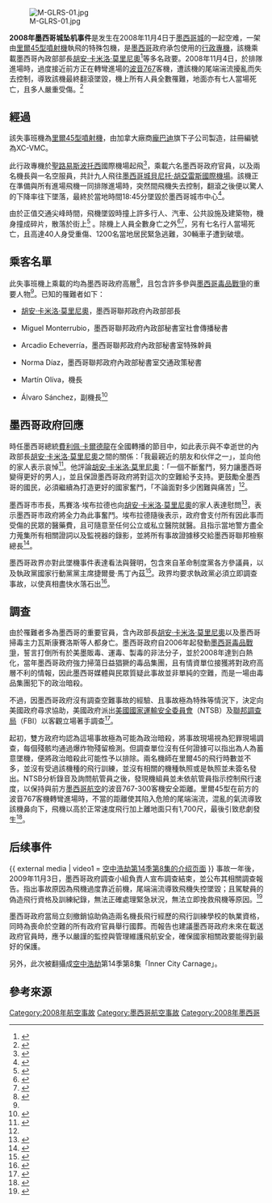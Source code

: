 {{Infobox Airliner accident|
name=墨西哥城墜機事件|
Crash image=20081105 DF Cops and buildings.jpg|
Image caption=墜機現場|
Date=2008年11月4日 |
Type=尾端湍流、無照機組 |
Site={{MEX}}[[墨西哥城|墨西哥城]]市中心 |
Coordinates={{Coord|19|25|35|N|99|12|13|W|region:GB_type:event|display=inline,title}} |
Fatalities=16（含地面7人）<ref>{{cite news |title=16 Dead in Mexico Plane Crash |url=http://www.laht.com/article.asp?ArticleId=323160&CategoryId=14091 |publisher=Latin American Herald Tribune |location=Mexico City |date= |accessdate=2008-12-15 |archiveurl=https://web.archive.org/web/20120218201803/http://www.laht.com/article.asp?ArticleId=323160&CategoryId=14091 |archivedate=2012-02-18 |deadurl=yes }}</ref> |
Injuries=40人遭波及，1200位居民遭疏散，30輛汽車被毀<ref name=OchoMuertos>{{cite news |url=http://www.eluniversal.com.mx/notas/552709.html |title=Reporta GDF ocho muertos y 40 heridos de gravedad |publisher=''[[El_Universal_(Mexico_City)|El Universal]]'' |language=es |date=2008-04-11 |accessdate=2008-05-11 |archiveurl=https://web.archive.org/web/20131103094150/http://www.eluniversal.com.mx/notas/552709.html |archivedate=2013-11-03 |deadurl=yes }}</ref> |
Aircraft Type=[[龐巴迪|龐巴迪]][[里爾噴射機|里爾45型噴射機]] |
Origin={{MEX}}聖路易斯波托西國際機場|
Destination={{MEX}}[[墨西哥城貝尼托·胡亞雷斯國際機場|墨西哥城貝尼托·胡亞雷斯國際機場]]|
Tail Number=XC-VMC |
Passengers=6 |
Crew=3 |
Survivors=0
}}

[[File:M-GLRS-01.jpg|thumb]]

'''2008年墨西哥城坠机事件'''是发生在2008年11月4日于[[墨西哥城|墨西哥城]]的一起空难，一架由[[里爾噴射機|里爾45型噴射機]]執飛的特殊包機，是[[墨西哥|墨西哥]]政府承包使用的[[行政專機|行政專機]]，該機乘載墨西哥內政部部長[[胡安·卡米洛·莫里尼奧|胡安·卡米洛·莫里尼奧]]<ref>{{Cite web |url=http://news.bbc.co.uk/2/hi/americas/7710029.stm |title=news.bbc.co.uk, BBC Profile: Juan Camilo Mourino |accessdate=2016-02-21 |archive-date=2013-11-04 |archive-url=https://web.archive.org/web/20131104162323/http://news.bbc.co.uk/2/hi/americas/7710029.stm |dead-url=no }}</ref>等多名政要。2008年11月4日，於排隊進場時，過度接近前方正在轉彎進場的[[波音767|波音767]]客機，遭該機的尾端湍流擾亂而失去控制，導致該機最終翻滾墜毀，機上所有人員全數罹難，地面亦有七人當場死亡，且多人嚴重受傷。<ref>{{cite news |title=Suman ya 14 muertos |url=http://www.eluniversal.com.mx/nacion/163544.html |publisher=''El Universal'' |location=Mexico City |date=2008-11-06 |accessdate=2008-11-06 |language=es |archiveurl=https://web.archive.org/web/20081125023732/http://www.eluniversal.com.mx/nacion/163544.html |archivedate=2008-11-25 |deadurl=no }}</ref>

== 經過 ==
該失事班機為[[里爾噴射機|里爾45型噴射機]]，由加拿大廠商[[龐巴迪|龐巴迪]]旗下子公司製造，註冊編號為XC-VMC。

此行政專機於[[聖路易斯波托西市|聖路易斯波托西]]國際機場起飛<ref name="Mike">{{cite news |url=http://www.eluniversal.com.mx/nacion/163543.html |title=Mike Charly, ¿escucha?... la respuesta jamás llegó |publisher=''El Universal'' |date=2008-11-06 |accessdate=2008-11-06 |archiveurl=https://web.archive.org/web/20081212055813/http://www.eluniversal.com.mx/nacion/163543.html |archivedate=2008-12-12 |deadurl=no }}</ref>，乘載六名墨西哥政府官員，以及兩名機長與一名空服員，共計九人飛往[[墨西哥城貝尼托·胡亞雷斯國際機場|墨西哥城貝尼托·胡亞雷斯國際機場]]。該機正在準備與所有進場飛機一同排隊進場時，突然間飛機失去控制，翻滾之後便以驚人的下降率往下墜落，最終於當地時間18:45分墜毀於墨西哥城市中心<ref name=TheTimes>{{cite news|url=http://www.thetimes.co.za/News/Article.aspx?id=877881|title=Mexican minister dies in crash|publisher=[[The_Sunday_Times_(South_Africa)|Sunday Times]]|date=2008-11-05|accessdate=2008-11-05}}{{dead link|date=2017年11月 |bot=InternetArchiveBot }}</ref>。

由於正值交通尖峰時間，飛機墜毀時撞上許多行人、汽車、公共設施及建築物，機身撞成碎片，散落於街上<ref name=Xinhua>{{cite news |url=http://news.xinhuanet.com/english/2008-11/05/content_10309981.htm |title=3 dead, 5 injured in Mexico City plane crash |publisher=[[Xinhua_News_Agency|Xinhua News Agency]] |date=2008-11-05 |accessdate=2008-11-05 |archiveurl=https://web.archive.org/web/20081209011723/http://news.xinhuanet.com/english/2008-11/05/content_10309981.htm |archivedate=2008-12-09 |deadurl=no }}</ref> 。除機上人員全數身亡之外<ref name=AP>{{cite news|url=http://ap.google.com/article/ALeqM5j-K-hAlJ07sX3xQ5xH6QZccbTMegD948GJI81|title=Mexico interior minister aboard plane that crashed|agency=Associated Press|date=2008-11-05|accessdate=2008-11-05}}{{dead link|date=2017年11月 |bot=InternetArchiveBot }}</ref><ref name=Bloomberg>{{cite news|url=http://www.bloomberg.com/apps/news?pid=20601086&sid=ag.P4yqrtRWg&refer=latin_america|title=Mexico's Interior Minister Killed in Plane Crash|publisher=[[Bloomberg_Television|Bloomberg Television]]|date=2008-11-05|accessdate=2008-11-05|archive-date=2019-08-22|archive-url=https://web.archive.org/web/20190822001255/https://www.bloomberg.com/tosv2.html?vid=&uuid=973c70e0-c471-11e9-9d59-f77c7a4e25fa&url=L2FwcHMvbmV3cz9waWQ9MjA2MDEwODYmc2lkPWFnLlA0eXFydFJXZyZyZWZlcj1sYXRpbl9hbWVyaWNh|dead-url=no}}</ref>，另有七名行人當場死亡，且高達40人身受重傷、1200名當地居民緊急逃難，30輛車子遭到破壞。

== 乘客名單 ==
此失事班機上乘載的均為墨西哥政府高層<ref name=ABC>{{cite news |url=http://www.abc.net.au/news/stories/2008/11/05/2410929.htm?section=justin |title=Mexico interior minister killed in plane crash: official |publisher=[[ABC_News_(Australia)|ABC News]] |date=2008-11-05 |accessdate=2008-11-05 |archiveurl=https://web.archive.org/web/20081206020655/http://www.abc.net.au/news/stories/2008/11/05/2410929.htm?section=justin |archivedate=2008-12-06 |deadurl=no }}</ref>，且包含許多參與[[墨西哥毒品戰爭|墨西哥毒品戰爭]]的重要人物<ref name=Bloomberg />。已知的罹難者如下：

*[[胡安·卡米洛·莫里尼奧|胡安·卡米洛·莫里尼奧]]，墨西哥聯邦政府內政部部長

*Miguel Monterrubio，墨西哥聯邦政府內政部秘書室社會傳播秘書

*Arcadio Echeverría，墨西哥聯邦政府內政部秘書室特殊幹員

*Norma Díaz，墨西哥聯邦政府內政部秘書室交通政策秘書

*Martín Olíva，機長

*Álvaro Sánchez，副機長<ref name=Tripulantes>{{cite news |title=Los tripulantes de la aeronave |url=http://www.eluniversal.com.mx/notas/552733.html |publisher=''El Universal'' |location=Mexico City |date=2008-11-04 |accessdate=2008-11-05 |language=es |archiveurl=https://web.archive.org/web/20081201002308/http://www.eluniversal.com.mx/notas/552733.html |archivedate=2008-12-01 |deadurl=no }}</ref>

== 墨西哥政府回應 ==
時任墨西哥總統[[費利佩·卡爾德龍|費利佩·卡爾德龍]]在全國轉播的節目中，如此表示與不幸逝世的內政部長[[胡安·卡米洛·莫里尼奧|胡安·卡米洛·莫里尼奧]]之間的關係：「我最親近的朋友和伙伴之一」，並向他的家人表示哀悼<ref name=eluniversal1>{{cite news |title=Ofrece Calderón condolencias a la familia de Mouriño |url=http://www.eluniversal.com.mx/notas/552723.html |publisher=''El Universal'' |location=Mexico City |date=2008-11-04 |accessdate=2008-11-04 |language=es |archiveurl=https://web.archive.org/web/20081208131720/http://www.eluniversal.com.mx/notas/552723.html |archivedate=2008-12-08 |deadurl=no }}</ref>。他評論[[胡安·卡米洛·莫里尼奧|胡安·卡米洛·莫里尼奧]]：「一個不斷奮鬥，努力讓墨西哥變得更好的男人」，並且保證墨西哥政府將對這次的空難給予支持。更鼓勵全墨西哥的國民，必須繼續為打造更好的國家奮鬥，「不論面對多少困難與痛苦」<ref name=eluniversal1 />。

墨西哥市市長，馬賽洛·埃布拉德也向[[胡安·卡米洛·莫里尼奧|胡安·卡米洛·莫里尼奧]]的家人表達慰問<ref>{{cite news |title=Expresa Ebrard condolencias a familia de Mouriño |url=http://www.eluniversal.com.mx/notas/552718.html |publisher=''El Universal'' |location=Mexico City |date=2008-11-04 |accessdate=2008-11-04 |language=es |archiveurl=https://web.archive.org/web/20081208131700/http://www.eluniversal.com.mx/notas/552718.html |archivedate=2008-12-08 |deadurl=no }}</ref>，表示墨西哥市政府將全力為此事奮鬥。埃布拉德隨後表示，政府會支付所有因此事而受傷的民眾的醫藥費，且可隨意至任何公立或私立醫院就醫。且指示當地警方盡全力蒐集所有相關證詞以及監視器的錄影，並將所有事故證據移交給墨西哥聯邦檢察總長<ref>{{cite news |title=Cubrirá GDF gastos médicos de heridos |url=http://www.eluniversal.com.mx/notas/553052.html |publisher=''El Universal'' |location=Mexico City |date=2008-11-05 |accessdate=2008-11-05 |language=es |archiveurl=https://web.archive.org/web/20121003144047/http://www.eluniversal.com.mx/notas/553052.html |archivedate=2012-10-03 |deadurl=yes }}</ref>。

墨西哥政界亦對此墜機事件表達看法與聲明，包含來自革命制度黨各方參議員，以及執政黨國家行動黨黨主席捷爾曼·馬丁內茲<ref>{{cite news |title=Manifiestan senadores priistas condolencias por muerte de Mouriño |url=http://www.eluniversal.com.mx/notas/552745.html |publisher=''El Universal'' |location=Mexico City |date=2008-11-04 |accessdate=2008-11-04 |language=es |archiveurl=https://web.archive.org/web/20121003144057/http://www.eluniversal.com.mx/notas/552745.html |archivedate=2012-10-03 |deadurl=yes }}</ref>。政界均要求執政黨必須立即調查事故，以使真相盡快水落石出<ref>{{cite news |title=Lamenta Germán Martínez la pérdida de Juan Camilo Mouriño |url=http://www.eluniversal.com.mx/notas/552744.html |publisher=''El Universal'' |location=Mexico City |date=2008-11-04 |accessdate=2008-11-04 |language=es |archiveurl=https://web.archive.org/web/20081209034442/http://www.eluniversal.com.mx/notas/552744.html |archivedate=2008-12-09 |deadurl=no }}</ref>。

== 調查 ==
由於罹難者多為墨西哥的重要官員，含內政部長[[胡安·卡米洛·莫里尼奧|胡安·卡米洛·莫里尼奧]]以及墨西哥掃毒主力瓦斯康賽洛斯等人都身亡。墨西哥政府自2006年起發動[[墨西哥毒品戰爭|墨西哥毒品戰爭]]，誓言打倒所有於美墨販毒、運毒、製毒的非法分子，並於2008年達到白熱化，當年墨西哥政府強力掃蕩日益猖獗的毒品集團，且有情資單位接獲將對政府高層不利的情報，因此墨西哥媒體與民眾質疑此事故並非單純的空難，而是一場由毒品集團犯下的政治暗殺。

不過，因墨西哥政府沒有調查空難事故的經驗、且事故極為特殊等情況下，決定向美國政府尋求協助，美國政府派出[[美國國家運輸安全委員會|美國國家運輸安全委員會]]（NTSB）及[[聯邦調查局|聯邦調查局]]（FBI）以客觀立場著手調查<ref>{{cite video |title=[[空中浩劫|Mayday]], ''Season 14, Episode 8: "Inner City Carnage"'' |date=2015-07-25}}</ref>。

起初，雙方政府均認為這場事故極為可能為政治暗殺，將事故現場視為犯罪現場調查，每個殘骸均通過爆炸物殘留檢測。但調查單位沒有任何證據可以指出為人為蓄意墜機，便將政治暗殺此可能性予以排除。兩名機師在里爾45的飛行時數並不多，並沒有受過該機種的飛行訓練，並沒有相關的機種執照或是執照並未簽名發出。NTSB分析錄音及詢問航管員之後，發現機組員並未依航管員指示控制飛行速度，以保持與前方[[墨西哥航空|墨西哥航空]]的波音767-300客機安全距離。里爾45型在前方的波音767客機轉彎進場時，不當的距離使其陷入危險的尾端湍流，混亂的氣流導致該機鼻向下，飛機以高於正常速度飛行加上離地面只有1,700尺，最後引致悲劇發生<ref>{{cite news |author=AIN staff |date=2009-11-05 |title=Turbulence Caused Mexican Learjet 45 Crash |newspaper=AIN Online (Aviation International News) |url=http://www.ainonline.com/aviation-news/ainalerts/2009-11-05/turbulence-caused-mexican-learjet-45-crash |archiveurl=https://www.webcitation.org/6FyqGC9MG?url=http://www.ainonline.com/aviation-news/ainalerts/2009-11-05/turbulence-caused-mexican-learjet-45-crash |archivedate=2013-04-18 |deadurl=no |accessdate=2016-02-21 }}</ref>。

== 后续事件 ==
{{ external media
| video1 = [https://forum.chineseaci.com/t-687 空中浩劫第14季第8集的介绍页面]
}}
事故一年後，2009年11月3日，墨西哥政府調查小組負責人宣布調查結束，並公布其相關調查報告。指出事故原因為飛機過度靠近前機，尾端湍流導致飛機失控墜毀；且駕駛員的偽造飛行資格及訓練紀錄，無法正確處理緊急狀況，無法立即挽救飛機等原因。<ref name="InformeFinal">{{Cite web|title=INFORME ACCIDENTE,LEARJET 45,XC-VMC,4 NOVIEMBRE 2008,Monte Pelvoux y Ferrocarril de Cuernavaca,Lomas de Chapultepec, Distrito Federal.|publisher=Directorate General of Civil Aeronautics (Mexico)|url=http://www.sct.gob.mx/fileadmin/DireccionesGrales/DGAC-archivo/modulo12/xc-vmc.pdf}}</ref>


墨西哥政府當局立刻撤銷協助偽造兩名機長飛行經歷的飛行訓練學校的執業資格，同時為喪命於空難的所有政府官員舉行國葬。而報告也建議墨西哥政府未來在載送政府官員時，應予以嚴謹的監控與管理維護飛航安全，確保國家相關政要能得到最好的保護。

另外，此次被翻攝成[[空中浩劫|空中浩劫]]第14季第8集「Inner City Carnage」。

== 參考來源 ==
{{reflist}}

{{2008年航空事故}}
{{Mayday NavBox}}
[[Category:2008年航空事故|Category:2008年航空事故]]
[[Category:墨西哥航空事故|Category:墨西哥航空事故]]
[[Category:2008年墨西哥|Category:2008年墨西哥]]